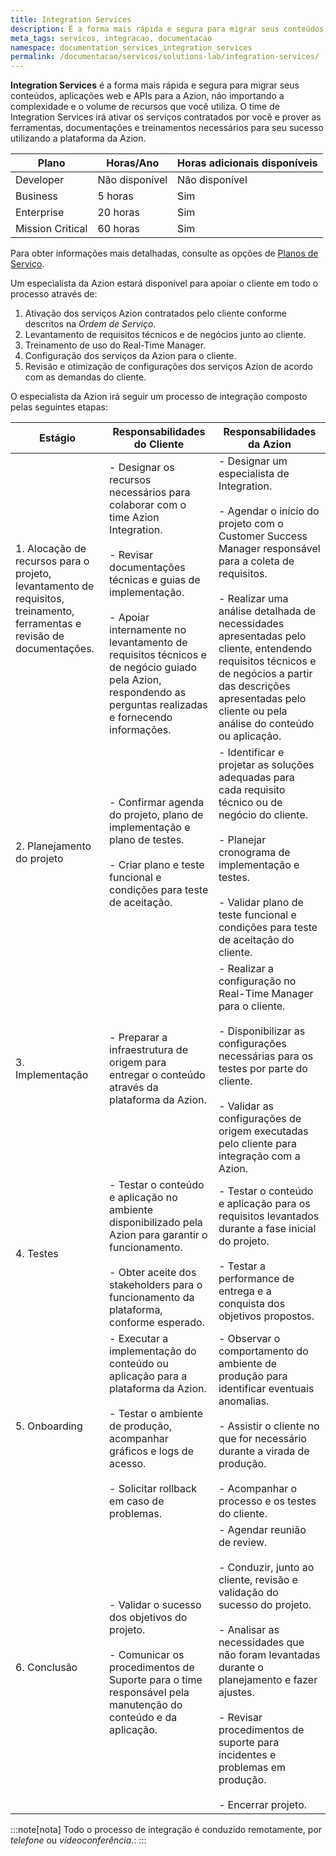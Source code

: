 ```yaml
---
title: Integration Services
description: É a forma mais rápida e segura para migrar seus conteúdos, aplicações web e APIs para a Azion, não importa a complexidade e o volume de recursos que você utiliza.
meta_tags: servicos, integracao, documentacao
namespace: documentation_services_integration_services
permalink: /documentacao/servicos/solutions-lab/integration-services/
---
```


**Integration Services** é a forma mais rápida e segura para migrar seus conteúdos, aplicações web e APIs para a Azion, não importando a complexidade e o volume de recursos que você utiliza. O time de Integration Services irá ativar os serviços contratados por você e prover as ferramentas, documentações e treinamentos necessários para seu sucesso utilizando a plataforma da Azion.

| Plano | Horas/Ano | Horas adicionais disponíveis |
| ----- | --------- | ---------------------------- |
| Developer | Não disponível | Não disponível |
| Business | 5 horas | Sim |
| Enterprise | 20 horas | Sim |
| Mission Critical | 60 horas | Sim |

Para obter informações mais detalhadas, consulte as opções de [Planos de Serviço](/pt-br/documentacao/servicos/planos-de-serviço/).

Um especialista da Azion estará disponível para apoiar o cliente em todo o processo através de:

1. Ativação dos serviços Azion contratados pelo cliente conforme descritos na *Ordem de Serviço*.
2. Levantamento de requisitos técnicos e de negócios junto ao cliente.
3. Treinamento de uso do Real-Time Manager.
4. Configuração dos serviços da Azion para o cliente.
5. Revisão e otimização de configurações dos serviços Azion de acordo com as demandas do cliente.

O especialista da Azion irá seguir um processo de integração composto pelas seguintes etapas:

| Estágio | Responsabilidades do Cliente | Responsabilidades da Azion |
| ------- | ---------------------------- | -------------------------- |
| 1. Alocação de recursos para o projeto, levantamento de requisitos, treinamento, ferramentas e revisão de documentações. | - Designar os recursos necessários para colaborar com o time Azion Integration.<br/><br />- Revisar documentações técnicas e guias de implementação.<br/><br />- Apoiar internamente no levantamento de requisitos técnicos e de negócio guiado pela Azion, respondendo as perguntas realizadas e fornecendo informações. | - Designar um especialista de Integration. <br/><br />- Agendar o início do projeto com o Customer Success Manager responsável para a coleta de requisitos.<br/><br />- Realizar uma análise detalhada de necessidades apresentadas pelo cliente, entendendo requisitos técnicos e de negócios a partir das descrições apresentadas pelo cliente ou pela análise do conteúdo ou aplicação. |
| 2. Planejamento do projeto | - Confirmar agenda do projeto, plano de implementação e plano de testes.<br/><br /> - Criar plano e teste funcional e condições para teste de aceitação. | - Identificar e projetar as soluções adequadas para cada requisito técnico ou de negócio do cliente.<br/><br />- Planejar cronograma de implementação e testes.<br/><br />- Validar plano de teste funcional e condições para teste de aceitação do cliente. |
| 3. Implementação | - Preparar a infraestrutura de origem para entregar o conteúdo através da plataforma da Azion. | - Realizar a configuração no Real-Time Manager para o cliente.<br/><br />- Disponibilizar as configurações necessárias para os testes por parte do cliente.<br/><br /> - Validar as configurações de origem executadas pelo cliente para integração com a Azion. |
| 4. Testes | - Testar o conteúdo e aplicação no ambiente disponibilizado pela Azion para garantir o funcionamento.<br/><br />- Obter aceite dos stakeholders para o funcionamento da plataforma, conforme esperado. | - Testar o conteúdo e aplicação para os requisitos levantados durante a fase inicial do projeto.<br/><br />- Testar a performance de entrega e a conquista dos objetivos propostos. |
| 5. Onboarding | - Executar a implementação do conteúdo ou aplicação para a plataforma da Azion.<br/><br />- Testar o ambiente de produção, acompanhar gráficos e logs de acesso.<br/><br />- Solicitar rollback em caso de problemas. | - Observar o comportamento do ambiente de produção para identificar eventuais anomalias.<br/><br />- Assistir o cliente no que for necessário durante a virada de produção.<br/><br /> - Acompanhar o processo e os testes do cliente. |
| 6. Conclusão | - Validar o sucesso dos objetivos do projeto.<br/><br />- Comunicar os procedimentos de Suporte para o time responsável pela manutenção do conteúdo e da aplicação. | - Agendar reunião de review.<br/><br />- Conduzir, junto ao cliente, revisão e validação do sucesso do projeto.<br/><br />- Analisar as necessidades que não foram levantadas durante o planejamento e fazer ajustes.<br/><br /> - Revisar procedimentos de suporte para incidentes e problemas em produção.<br/><br />- Encerrar projeto. |

:::note[nota]
Todo o processo de integração é conduzido remotamente, por *telefone* ou *videoconferência*.:
:::
